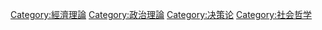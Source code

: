 {{Catnav|頁面分類|人文學科|哲学|社会哲学|政治理論}}
{{Catnav|頁面分類|人文學科|哲学|社会哲学}}

{{catmore}}

[[Category:經濟理論|Category:經濟理論]]
[[Category:政治理論|Category:政治理論]]
[[Category:决策论|Category:决策论]]
[[Category:社会哲学|Category:社会哲学]]